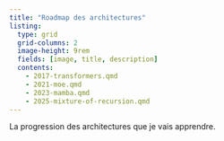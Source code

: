 ```yaml
---
title: "Roadmap des architectures"
listing:
  type: grid
  grid-columns: 2
  image-height: 9rem
  fields: [image, title, description]
  contents:
    - 2017-transformers.qmd
    - 2021-moe.qmd
    - 2023-mamba.qmd
    - 2025-mixture-of-recursion.qmd
---
```


La progression des architectures que je vais apprendre.